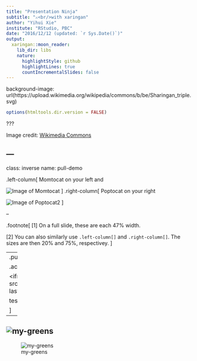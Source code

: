 ```yaml
---
title: "Presentation Ninja"
subtitle: "⚔<br/>with xaringan"
author: "Yihui Xie"
institute: "RStudio, PBC"
date: "2016/12/12 (updated: `r Sys.Date()`)"
output:
  xaringan::moon_reader:
    lib_dir: libs
    nature:
      highlightStyle: github
      highlightLines: true
      countIncrementalSlides: false
---
```


background-image: url(https://upload.wikimedia.org/wikipedia/commons/b/be/Sharingan_triple.svg)

```r
options(htmltools.dir.version = FALSE)
```

???

Image credit: [Wikimedia Commons](https://commons.wikimedia.org/wiki/File:Sharingan_triple.svg)

---
---
class: inverse
name: pull-demo

.left-column[
Momtocat on your left and

![Image of Momtocat](http://bit.ly/momtocat)
]
.right-column[
Poptocat on your right

![Image of Poptocat2](https://octodex.github.com/images/poptocat_v2.png)
]

--

.footnote[
[1] On a full slide, these are each 47% width.

[2] You can also similarly use `.left-column[]` and `.right-column[]`. The sizes are then 20% and 75%, respectivey.
]


---
.pull-right[

.acid[Output]

&lt;iframe src="https://arm.rbind.io/slides/xaringan.html#plot-last" width="100%" height="400px"&gt;&lt;/iframe&gt;

test


]
---

![my-greens](images/path10.png)
---
![my-greens](images/path11.png)